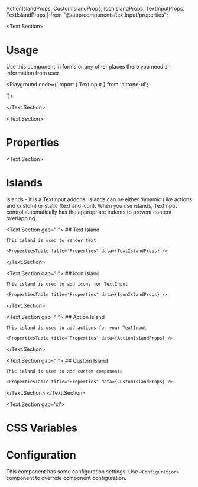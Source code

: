   ActionIslandProps, CustomIslandProps,
  IconIslandProps,
  TextInputProps,
  TextIslandProps
} from "@/app/components/textInput/properties";

<BluePrint title="Text Input" description="This component is used to enter user information" />

<Text.Section>
# Usage

  Use this component in forms or any other places there you need an information from user

  <Playground code={`import { TextInput } from 'altrone-ui';

<TextInput placeholder="Enter the price of the product">
  <TextInput.TextIsland label="USD" />
</TextInput>
`}>
      <TextInput placeholder="Enter the price of the product">
        <TextInput.TextIsland label="USD" />
      </TextInput>
    </Playground>

</Text.Section>

<Text.Section>
  # Properties

  <PropertiesTable title="Properties" data={TextInputProps} />
</Text.Section>

<Text.Section>
  # Islands

  Islands - it is a TextInput addons. Islands can be either dynamic (like actions and custom) or static (text and icon).
  When you use islands, TextInput control automatically has the appropriate indents to prevent content overlapping.

  <Text.Section gap="l">
    ## Text Island

    This island is used to render text

    <PropertiesTable title="Properties" data={TextIslandProps} />
  </Text.Section>

  <Text.Section gap="l">
    ## Icon Island

    This island is used to add icons for TextInput

    <PropertiesTable title="Properties" data={IconIslandProps} />
  </Text.Section>

  <Text.Section gap="l">
    ## Action Island

    This island is used to add actions for your TextInput

    <PropertiesTable title="Properties" data={ActionIslandProps} />
  </Text.Section>

  <Text.Section gap="l">
    ## Custom Island

    This island is used to add custom components

    <PropertiesTable title="Properties" data={CustomIslandProps} />
  </Text.Section>
</Text.Section>

<Text.Section gap='xl'>
  # CSS Variables
  <CSSVariablesList data={TextInputCSSVariables} />
</Text.Section>

# Configuration

This component has some configuration settings. Use `<Configuration>` component to override component configuration.

<ConfigTable filter="textInput." />